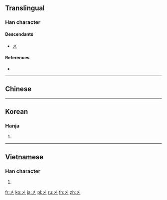 {{character info/new}}
{{also|メ|ㄨ|乂}}
==Translingual==

===Han character===
{{Han char|rn=4|rad=丿|as=01|sn=2|four=40000|canj=K}}

====Descendants====
* [[ㄨ]]

====References====
* {{Han ref|kx=0081.180|hdz=10031.040|uh=3405|ud=13317}}

----

==Chinese==
{{zh-see|五|a}}

----

==Korean==

===Hanja===
{{ko-hanja|hangeul=오|rv=o|mr=o|y=o|eumhun=다섯|ehrv=daseot|ehmr=tasŏt|ehy=tases}}

# {{defn|lang=ko|sort=丿01}}

----

==Vietnamese==

===Han character===
{{vi-hantu|ngũ|rs=丿01}}

# {{defn|lang=vi|sort=丿01}}

[[fr:㐅]]
[[ko:㐅]]
[[ja:㐅]]
[[pl:㐅]]
[[ru:㐅]]
[[th:㐅]]
[[zh:㐅]]